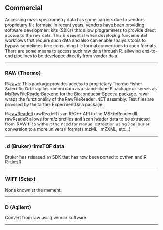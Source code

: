 ## Commercial

Accessing mass spectrometry data has some barriers due to vendors proprietary file formats. In recent years, vendors have been providing software development kits (SDKs) that allow programmers to provide direct access to the raw data. This is essential when developing fundamental workflows that require such data and also can enable analysis tools to bypass sometimes time consuming file format conversions to open formats. There are some means to access such raw data through R, allowing end-to-end pipelines to be developed directly from vendor data.

---

### RAW (Thermo) {-}

R::[rawrr](https://github.com/fgcz/rawrr)
This package provides access to proprietary Thermo Fisher Scientific Orbitrap instrument data as a stand-alone R package or serves as MsRawFileReaderBackend for the Bioconductor Spectra package. rawrr wraps the functionality of the RawFileReader .NET assembly. Test files are provided by the tartare ExperimentData package.

R::[rawReadeR](https://github.com/wilsontom/rawReadeR)
rawReadeR is an R/C++ API to the MSFileReader.dll. rawReadeR allows for m/z profiles and scan header data to be extracted from .RAW files without the need for manual extraction using Xcalibur or conversion to a more universal format (.mzML, .mZXML, etc...)

---

### .d (Bruker) timsTOF data {-}

Bruker has released an SDK that has now been ported to python and R.
R::[timsR](https://github.com/MatteoLacki/timsr)

---

### WIFF (Sciex) {-}

None known at the moment.

---

### D (Agilent) {-}

Convert from raw using vendor software.

---
